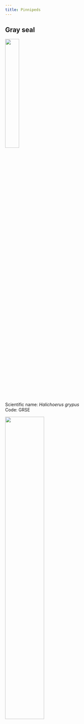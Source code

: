 ```yaml
---
title: Pinnipeds
---
```

## **Gray seal**
![](/figs/infographics/Gray_seal_noaafisheries.png){width=30%}\
Scientific name: *Halichoerus grypus*  
Code: GRSE \

![](/figs/Spec_images/Pinniped/Grayseal_spec.png){width=50%}